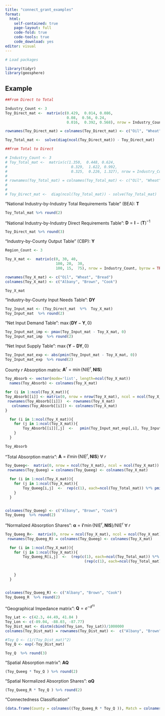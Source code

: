 ```yaml
---
title: "connect_grant_examples"
format:
  html:
    self-contained: true
    page-layout: full
    code-fold: true
    code-tools: true
    code_download: yes
editor: visual
---
```


```r

# Load packages

library(tidyr)
library(geosphere)


```

## Example

```r
##From Direct to Total 

Industry_Count <- 3
Toy_Direct_mat <-  matrix(c(0.429,  0.014, 0.086, 
                            0.08,  0.56, 0.24,
                            0.016,  0.392, 0.568), nrow = Industry_Count, byrow = TRUE)

rownames(Toy_Direct_mat) = colnames(Toy_Direct_mat) <- c("Oil", "Wheat", "Bread")

Toy_Total_mat <-  solve(diag(ncol(Toy_Direct_mat)) - Toy_Direct_mat)

```

```r
##From Total to Direct 

# Industry_Count <- 3
# Toy_Total_mat <-  matrix(c(1.350,  0.448, 0.624, 
#                             0.329,  1.622, 0.992,
#                             0.325,  0.226, 1.327), nrow = Industry_Count, byrow = TRUE)
# 
# rownames(Toy_Total_mat) = colnames(Toy_Total_mat) <- c("Oil", "Wheat", "Bread")
# 
# 
# Toy_Direct_mat <-  diag(ncol(Toy_Total_mat)) - solve(Toy_Total_mat)

```

"National Industry-by-Industry Total Requirements Table" (BEA): $\mathbf{T}$

```r
Toy_Total_mat %>% round(2)
```

"National Industry-by-Industry Direct Requirements Table": $\mathbf{D} = \mathbf{I} - (\mathbf{T})^{-1}$

```r
Toy_Direct_mat %>% round(3)

```

"Industry-by-County Output Table" (CBP): $\mathbf{Y}$

```r
Region_Count <- 3

Toy_X_mat <-  matrix(c(0, 30, 40, 
                       100, 20,  30,
                       100, 15,  75), nrow = Industry_Count, byrow = TRUE)

rownames(Toy_X_mat) <- c("Oil", "Wheat", "Bread")
colnames(Toy_X_mat) <- c("Albany", "Brown", "Cook")

Toy_X_mat
```

"Industry-by-County Input Needs Table": $\mathbf{D}\mathbf{Y}$

```r
Toy_Input_mat <- (Toy_Direct_mat  %*%  Toy_X_mat) 
Toy_Input_mat  %>% round(2)
```

"Net Input Demand Table": $\max \{\mathbf{D}\mathbf{Y} - \mathbf{Y} , 0\}$

```r
Toy_Input_mat_imp <- pmax(Toy_Input_mat - Toy_X_mat, 0)
Toy_Input_mat_imp  %>% round(2)
```

"Net Input Supply Table": $\max \{ \mathbf{Y} - \mathbf{D}\mathbf{Y}, 0\}$

```r
Toy_Input_mat_exp <- abs(pmin(Toy_Input_mat - Toy_X_mat, 0))
Toy_Input_mat_exp  %>% round(2)
```

County $r$ Absorption matrix: $\mathbf{A}^{r} = \min\{\text{NIE}^{r}, \textbf{NIS} \}$

```r

Toy_Absorb <- vector(mode='list', length=ncol(Toy_X_mat))
  names(Toy_Absorb) <- colnames(Toy_X_mat)

for (i in 1:ncol(Toy_X_mat)){
Toy_Absorb[[i]] <- matrix(0, nrow = nrow(Toy_X_mat), ncol = ncol(Toy_X_mat))
 rownames(Toy_Absorb[[i]])  <- rownames(Toy_X_mat)
   colnames(Toy_Absorb[[i]]) <- colnames(Toy_X_mat)
}

  for (i in 1:ncol(Toy_X_mat)){
    for (j in 1:ncol(Toy_X_mat)){
        Toy_Absorb[[i]][,j]  <-   pmin(Toy_Input_mat_exp[,i], Toy_Input_mat_imp[,j])  %>% round(2)
    }
  }

Toy_Absorb  

```

"Total Absorption matrix": $\mathbf{A} = \mathbf{i'}\min\{\text{NIE}^{r}, \textbf{NIS} \}~ \forall ~ r$

```r

Toy_Queeg<-  matrix(0, nrow = ncol(Toy_X_mat), ncol = ncol(Toy_X_mat))
 rownames(Toy_Queeg) = colnames(Toy_Queeg) <- colnames(Toy_X_mat)

  for (i in 1:ncol(Toy_X_mat)){
    for (j in 1:ncol(Toy_X_mat)){
        Toy_Queeg[i,j]  <-  rep(c(1), each=ncol(Toy_Total_mat)) %*% pmin(Toy_Input_mat_exp[,i], Toy_Input_mat_imp[,j])
    }
  }


colnames(Toy_Queeg) <- c("Albany", "Brown", "Cook")
Toy_Queeg  %>% round(2)

```

"Normalized Absorption Shares": $\mathbf{\alpha} = \mathbf{i'}\min\{\text{NIE}^{r}, \textbf{NIS} \} / \text{NIE}^{r} ~ \forall ~ r$

```r

Toy_Queeg_R<-  matrix(0, nrow = ncol(Toy_X_mat), ncol = ncol(Toy_X_mat))
 rownames(Toy_Queeg_R) = colnames(Toy_Queeg) <- colnames(Toy_X_mat)

  for (i in 1:ncol(Toy_X_mat)){
    for (j in 1:ncol(Toy_X_mat)){
        Toy_Queeg_R[i,j]  <-  (rep(c(1), each=ncol(Toy_Total_mat)) %*% pmin(Toy_Input_mat_exp[,i], Toy_Input_mat_imp[,j])) /
                                    (rep(c(1), each=ncol(Toy_Total_mat)) %*% Toy_Input_mat_exp[,i] )
        

    }
  }


colnames(Toy_Queeg_R) <- c("Albany", "Brown", "Cook")
Toy_Queeg_R  %>% round(2)

```

"Geographical Impedance matrix": $\mathbf{Q} = e^{-d^{rs}}$

```r
Toy_Lat <- c(42.3, 44.49, 41.84 )
Toy_Lon <- c(-89.04, -88.03, -87.77)
Toy_Dist_mat <- distm(cbind(Toy_Lon, Toy_Lat))/1000000
colnames(Toy_Dist_mat) = rownames(Toy_Dist_mat) <-  c("Albany", "Brown", "Cook")

#Toy_Q <- (1/(Toy_Dist_mat)^2)
Toy_Q <- exp(-Toy_Dist_mat)

Toy_Q  %>% round(3)
```

"Spatial Absorption matrix": $\mathbf{AQ}$

```r
(Toy_Queeg * Toy_Q ) %>% round(2)

```

"Spatial Normalized Absorption Shares": $\mathbf{\alpha Q}$

```r

(Toy_Queeg_R * Toy_Q ) %>% round(2)

```

"Connectedness Classification"
```r
(data.frame(County = colnames((Toy_Queeg_R * Toy_Q )), Match = colnames((Toy_Queeg_R * Toy_Q ))[apply((Toy_Queeg_R * Toy_Q ), 1, which.max)]))

```

